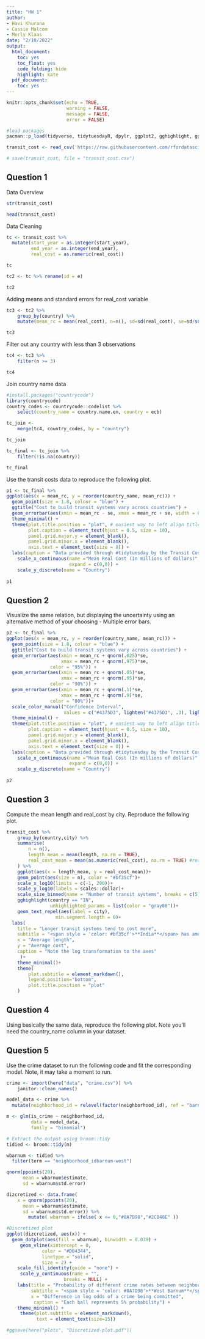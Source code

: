 ```yaml
---
title: "HW 1"
author:
- Havi Khurana
- Cassie Malcom
- Merly Klaas
date: "2/10/2022"
output:
  html_document:
    toc: yes
    toc_float: yes
    code_folding: hide
    highlight: kate
  pdf_document:
    toc: yes
---
```


```r
knitr::opts_chunk$set(echo = TRUE,
                      warning = FALSE,
                      message = FALSE,
                      error = FALSE)

#load packages
pacman::p_load(tidyverse, tidytuesdayR, dpylr, ggplot2, gghighlight, ggtext, ggrepel, rio, here, colorspace)
```

```r
transit_cost <- read_csv('https://raw.githubusercontent.com/rfordatascience/tidytuesday/master/data/2021/2021-01-05/transit_cost.csv')
```

```r
# save(transit_cost, file = "transit_cost.csv")
```

## Question 1

Data Overview
```r
str(transit_cost)
```

```r
head(transit_cost)
```

Data Cleaning
```r
tc <- transit_cost %>%
  mutate(start_year = as.integer(start_year),
         end_year = as.integer(end_year),
         real_cost = as.numeric(real_cost))

tc
```

```r
tc2 <- tc %>% rename(id = e)

tc2
```

Adding means and standard errors for real_cost variable
```r
tc3 <- tc2 %>% 
    group_by(country) %>%
    mutate(mean_rc = mean(real_cost), n=n(), sd=sd(real_cost), se=sd/sqrt(n))

tc3
```

Filter out any country with less than 3 observations
```r
tc4 <- tc3 %>%
    filter(n >= 3)

tc4
```

Join country name data
```r
#install.packages("countrycode")
library(countrycode)
country_codes <- countrycode::codelist %>%
    select(country_name = country.name.en, country = ecb)
```

```r
tc_join <- 
    merge(tc4, country_codes, by = "country")

tc_join
```

```r
tc_final <- tc_join %>%
    filter(!is.na(country))

tc_final
```

Use the transit costs data to reproduce the following plot.
<!-- There is too much space between the y-axis tick labels and the y-axis, but I've tried many things and am still having issues. -->
```r
p1 <- tc_final %>%
ggplot(aes(x = mean_rc, y = reorder(country_name, mean_rc))) +
  geom_point(size = 1.8, colour = "blue") +
  ggtitle("Cost to build transit systems vary across countries") +
  geom_errorbar(aes(xmin = mean_rc - se, xmax = mean_rc + se, width = 0)) +
  theme_minimal() +
  theme(plot.title.position = "plot", # easiest way to left align title
        plot.caption = element_text(hjust = 0.5, size = 10),
        panel.grid.major.y = element_blank(),
        panel.grid.minor.x = element_blank(),
        axis.text = element_text(size = 8)) +
  labs(caption = "Data provided through #tidytuesday by the Transit Costs Project") +
    scale_x_continuous(name ="Mean Real Cost (In millions of dollars)", limits = c(0, 30000), breaks = seq(0, 30000, 10000), labels=c("0","10,000","20,000", "30,000"),
                       expand = c(0,0)) +
    scale_y_discrete(name = "Country")
   
p1
```

## Question 2

Visualize the same relation, but displaying the uncertainty using an alternative method of your choosing - Multiple error bars.
```r
p2 <- tc_final %>%
ggplot(aes(x = mean_rc, y = reorder(country_name, mean_rc))) +
  geom_point(size = 1.8, colour = "blue") +
  ggtitle("Cost to build transit systems vary across countries") +
  geom_errorbar(aes(xmin = mean_rc + qnorm(.025)*se,
                    xmax = mean_rc + qnorm(.975)*se,
                color = "95%")) + 
  geom_errorbar(aes(xmin = mean_rc + qnorm(.05)*se,
                    xmax = mean_rc + qnorm(.95)*se,
                color = "90%")) +
  geom_errorbar(aes(xmin = mean_rc + qnorm(.1)*se,
                    xmax = mean_rc + qnorm(.9)*se,
                color = "80%"))+
  scale_color_manual("Confidence Interval",
                     values = c("#4375D3", lighten("#4375D3", .3), lighten("#4375D3", .6))) +
  theme_minimal() +
  theme(plot.title.position = "plot", # easiest way to left align title
        plot.caption = element_text(hjust = 0.5, size = 10),
        panel.grid.major.y = element_blank(),
        panel.grid.minor.x = element_blank(),
        axis.text = element_text(size = 8)) +
  labs(caption = "Data provided through #tidytuesday by the Transit Costs Project") +
    scale_x_continuous(name ="Mean Real Cost (In millions of dollars)", breaks = seq(0, 30000, 10000), labels=c("0","10,000","20,000", "30,000"),
                       expand = c(0,0)) +
    scale_y_discrete(name = "Country")
   
p2
```

## Question 3

Compute the mean length and real_cost by city. Reproduce the following plot.

```r
transit_cost %>% 
    group_by(country,city) %>% 
    summarise(
        n = n(),
        length_mean = mean(length, na.rm = TRUE),
        real_cost_mean = mean(as.numeric(real_cost), na.rm = TRUE) #real_cost is char
    ) %>% 
    ggplot(aes(x = length_mean, y = real_cost_mean))+
    geom_point(aes(size = n), color = "#bf35cf")+
    scale_x_log10(limits = c(-1, 200))+
    scale_y_log10(labels = scales::dollar)+
    scale_size_binned(name = "Number of transit systems", breaks = c(5, 10, 20))+
    gghighlight(country == "IN",
                unhighlighted_params = list(color = "gray80"))+
    geom_text_repel(aes(label = city),
                  min.segment.length = 0)+
  labs(
    title = "Longer transit systems tend to cost more",
    subtitle = "<span style = 'color: #bf35cf'>**India**</span> has among the most transit systems in the world",
    x = "Average length",
    y = "Average cost",
    caption = "Note the log transformation to the axes"
     )+
    theme_minimal()+
    theme(
        plot.subtitle = element_markdown(),
        legend.position="bottom",
        plot.title.position = "plot"
    )


```


## Question 4

Using basically the same data, reproduce the following plot. Note you’ll need the country_name column in your dataset.

## Question 5

Use the crime dataset to run the following code and fit the corresponding model. Note, it may take a moment to run.

```r
crime <- import(here("data", "crime.csv")) %>% 
    janitor::clean_names()
```


```r
model_data <- crime %>% 
  mutate(neighborhood_id = relevel(factor(neighborhood_id), ref = "barnum"))

m <- glm(is_crime ~ neighborhood_id, 
         data = model_data,
         family = "binomial")

# Extract the output using broom::tidy
tidied <- broom::tidy(m)

wbarnum <- tidied %>% 
  filter(term == "neighborhood_idbarnum-west")

qnorm(ppoints(20), 
      mean = wbarnum$estimate,
      sd = wbarnum$std.error)

```


```r
dizcretized <- data.frame(
    x = qnorm(ppoints(20), 
      mean = wbarnum$estimate,
      sd = wbarnum$std.error)) %>% 
        mutate( wbarnum = ifelse( x <= 0,"#8A7D98","#2CB48E" ))
```


```r
#Discretized plot
ggplot(dizcretized, aes(x)) +
  geom_dotplot(aes(fill = wbarnum), binwidth = 0.039) +
     geom_vline(xintercept = 0, 
             color = "#D04344", 
             linetype = "solid", 
             size = 2) + 
    scale_fill_identity(guide = "none") +
     scale_y_continuous(name = "", 
                     breaks = NULL) +
    labs(title = "Probability of different crime rates between neighborhoods",
         subtitle = "<span style = 'color: #8A7D98'>**West Barnum**</span> compared to <span style = 'color: #2CB48E' >**Barnum**</span>",
         x = "Difference in log odds of a crime being committed",
          caption = "Each ball represents 5% probability") +
    theme_minimal() +
     theme(plot.subtitle = element_markdown(),
           text = element_text(size=15))

#ggsave(here("plots", "Discretized-plot.pdf"))
```



